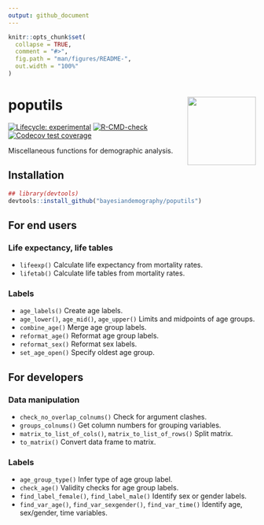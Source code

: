 ```yaml
---
output: github_document
---
```


<!-- README.md is generated from README.Rmd. Please edit that file -->

```r
knitr::opts_chunk$set(
  collapse = TRUE,
  comment = "#>",
  fig.path = "man/figures/README-",
  out.width = "100%"
)
```

# poputils <img src="man/figures/logo.png" align="right" height="139" alt="" />

<!-- badges: start -->
[![Lifecycle: experimental](https://img.shields.io/badge/lifecycle-experimental-orange.svg)](https://lifecycle.r-lib.org/articles/stages.html#experimental)
[![R-CMD-check](https://github.com/bayesiandemography/poputils/actions/workflows/R-CMD-check.yaml/badge.svg)](https://github.com/bayesiandemography/poputils/actions/workflows/R-CMD-check.yaml)
[![Codecov test coverage](https://codecov.io/gh/bayesiandemography/poputils/branch/main/graph/badge.svg)](https://app.codecov.io/gh/bayesiandemography/poputils?branch=main)
<!-- badges: end -->

Miscellaneous functions for demographic analysis.

## Installation

``` r
## library(devtools)
devtools::install_github("bayesiandemography/poputils")
```

## For end users

### Life expectancy, life tables

- `lifeexp()` Calculate life expectancy from mortality rates.
- `lifetab()` Calculate life tables from mortality rates.

### Labels

- `age_labels()` Create age labels.
- `age_lower()`, `age_mid()`, `age_upper()` Limits and midpoints of age groups.
- `combine_age()` Merge age group labels.
- `reformat_age()` Reformat age group labels.
- `reformat_sex()` Reformat sex labels.
- `set_age_open()` Specify oldest age group.


## For developers

### Data manipulation

- `check_no_overlap_colnums()` Check for argument clashes.
- `groups_colnums()` Get column numbers for grouping variables.
- `matrix_to_list_of_cols()`, `matrix_to_list_of_rows()` Split matrix.
- `to_matrix()` Convert data frame to matrix.

### Labels

- `age_group_type()` Infer type of age group label.
- `check_age()` Validity checks for age group labels.
- `find_label_female()`, `find_label_male()` Identify sex or gender labels.
- `find_var_age()`, `find_var_sexgender()`, `find_var_time()` Identify age, sex/gender, time variables.


